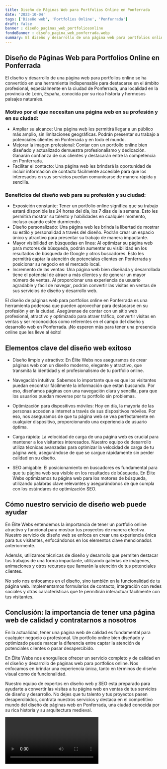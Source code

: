 ```yaml
---
title: Diseño de Páginas Web para Portfolios Online en Ponferrada
date: '2023-10-04'
tags: ['Diseño web', 'Portfolios Online', 'Ponferrada']
draft: false
banner : diseño_paginas_web_portfoliosonline
fondoBanner : diseño_pagina_web_ponferrada.webp
summary: El diseño y desarrollo de una página web para portfolios online se ha convertido en una herramienta indispensable para destacarse en el ámbito profesional, especialmente en la ciudad de Ponferrada, una localidad en la provincia de León, España, conocida por su rica historia y hermosos paisajes naturales.
---
```


## Diseño de Páginas Web para Portfolios Online en Ponferrada

El diseño y desarrollo de una página web para portfolios online se ha convertido en una herramienta indispensable para destacarse en el ámbito profesional, especialmente en la ciudad de Ponferrada, una localidad en la provincia de León, España, conocida por su rica historia y hermosos paisajes naturales.

### Motivo por el que necesitan una página web en su profesión y en su ciudad:
- Ampliar su alcance: Una página web les permitirá llegar a un público más amplio, sin limitaciones geográficas. Podrán presentar su trabajo a potenciales clientes en Ponferrada y en todo el mundo.
- Mejorar la imagen profesional: Contar con un portfolio online bien diseñado y actualizado demuestra profesionalismo y dedicación. Ganarán confianza de sus clientes y destacarán entre la competencia en Ponferrada.
- Facilitar el contacto: Una página web les brindará la oportunidad de incluir información de contacto fácilmente accesible para que los interesados en sus servicios puedan comunicarse de manera rápida y sencilla.

### Beneficios del diseño web para su profesión y su ciudad:
- Exposición constante: Tener un portfolio online significa que su trabajo estará disponible las 24 horas del día, los 7 días de la semana. Esto les permitirá mostrar su talento y habilidades en cualquier momento, incluso cuando estén durmiendo.
- Diseño personalizado: Una página web les brinda la libertad de mostrar su estilo y personalidad a través del diseño. Podrán crear un espacio único y atractivo para presentar su trabajo de manera impactante.
- Mayor visibilidad en búsquedas en línea: Al optimizar su página web para motores de búsqueda, podrán aumentar su visibilidad en los resultados de búsqueda de Google y otros buscadores. Esto les permitirá captar la atención de potenciales clientes en Ponferrada y posicionar su negocio en el mercado local.
- Incremento de las ventas: Una página web bien diseñada y desarrollada tiene el potencial de atraer a más clientes y de generar un mayor número de ventas. Al proporcionar una experiencia de usuario agradable y fácil de navegar, podrán convertir las visitas en ventas de sus servicios de diseño y desarrollo web.

El diseño de páginas web para portfolios online en Ponferrada es una herramienta poderosa que pueden aprovechar para destacarse en su profesión y en la ciudad. Asegúrense de contar con un sitio web profesional, atractivo y optimizado para atraer tráfico, convertir visitas en ventas y ser reconocidos como referentes en el campo del diseño y desarrollo web en Ponferrada. ¡No esperen más para tener una presencia online que les lleve al éxito!

<GifSeo />

<Cta />

## Elementos clave del diseño web exitoso

- Diseño limpio y atractivo: En Élite Webs nos aseguramos de crear páginas web con un diseño moderno, elegante y atractivo, que transmita la identidad y el profesionalismo de tu portfolio online.

- Navegación intuitiva: Sabemos lo importante que es que los visitantes puedan encontrar fácilmente la información que están buscando. Por eso, diseñamos páginas con una navegación clara y sencilla, para que los usuarios puedan moverse por tu portfolio sin problemas.

- Optimización para dispositivos móviles: Hoy en día, la mayoría de las personas acceden a internet a través de sus dispositivos móviles. Por eso, nos aseguramos de que tu página web se vea perfectamente en cualquier dispositivo, proporcionando una experiencia de usuario óptima.

- Carga rápida: La velocidad de carga de una página web es crucial para mantener a los visitantes interesados. Nuestro equipo de desarrollo utiliza técnicas avanzadas para optimizar la velocidad de carga de tu página web, asegurándose de que se cargue rápidamente sin perder calidad en su diseño.

- SEO amigable: El posicionamiento en buscadores es fundamental para que tu página web sea visible en los resultados de búsqueda. En Élite Webs optimizamos tu página web para los motores de búsqueda, utilizando palabras clave relevantes y asegurándonos de que cumpla con los estándares de optimización SEO.

## Cómo nuestro servicio de diseño web puede ayudar

En Élite Webs entendemos la importancia de tener un portfolio online atractivo y funcional para mostrar tus proyectos de manera efectiva. Nuestro servicio de diseño web se enfoca en crear una experiencia única para tus visitantes, enfocándonos en los elementos clave mencionados anteriormente.

Además, utilizamos técnicas de diseño y desarrollo que permiten destacar tus trabajos de una forma impactante, utilizando galerías de imágenes, animaciones y otros recursos que llamarán la atención de tus potenciales clientes.

No solo nos enfocamos en el diseño, sino también en la funcionalidad de tu página web. Implementamos formularios de contacto, integración con redes sociales y otras características que te permitirán interactuar fácilmente con tus visitantes.

## Conclusión: la importancia de tener una página web de calidad y contratarnos a nosotros

En la actualidad, tener una página web de calidad es fundamental para cualquier negocio o profesional. Un portfolio online bien diseñado y optimizado puede marcar la diferencia entre captar la atención de potenciales clientes o pasar desapercibido.

En Élite Webs nos enorgullece ofrecer un servicio completo y de calidad en el diseño y desarrollo de páginas web para portfolios online. Nos enfocamos en brindar una experiencia única, tanto en términos de diseño visual como de funcionalidad.

Nuestro equipo de expertos en diseño web y SEO está preparado para ayudarte a convertir las visitas a tu página web en ventas de tus servicios de diseño y desarrollo. No dejes que tu talento y tus proyectos pasen desapercibidos, contrata nuestros servicios y destaca en el competitivo mundo del diseño de páginas web en Ponferrada, una ciudad conocida por su rica historia y su arquitectura medieval.

<Video />

<CtaBot job='Portfolios Online' city='Ponferrada'/>

<Gmaps query='Ponferrada+españa+maps' />
